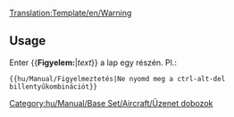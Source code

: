 <noinclude>[[Translation:Template/en/Warning]]</noinclude><noinclude></noinclude>{{en/Ambox| type  = content
| text  = <strong>Figyelmeztetés</strong><br>{{{1|Bárki is írta ezt a sablont, semmi különös figyelmeztetéssel nem élt, így ezt alkalomadtán el lehet távolítani.}}}
}}<noinclude>

==Usage==
Enter <nowiki>{{</nowiki>'''Figyelem:'''|''text''<nowiki>}}</nowiki> a lap egy részén. Pl.:
<pre>{{hu/Manual/Figyelmeztetés|Ne nyomd meg a ctrl-alt-del billentyűkombinációt}}</pre>

[[Category:hu/Manual/Base Set/Aircraft/Üzenet dobozok]]</noinclude>